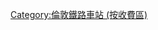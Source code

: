 {{noteTA
|T=zh-cn:分类:伦敦第2旅游卡区; zh-hk:分類:倫敦第2收費區; zh-tw:分類:倫敦第2旅遊卡區;
|1=zh-cn:伦敦第2旅游卡区; zh-hk:倫敦第2收費區; zh-tw:倫敦第2旅遊卡區;}}
[[Category:倫敦鐵路車站_(按收費區)|Category:倫敦鐵路車站 (按收費區)]]